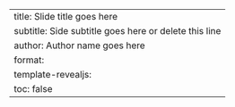 ---
title: Slide title goes here
subtitle: Side subtitle goes here or delete this line
author: Author name goes here
format:
  template-revealjs:
    toc: false
---